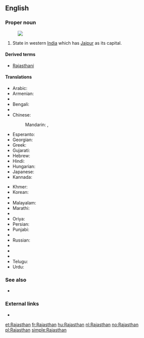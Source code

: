 ==English==

===Proper noun===
{{en-proper noun}}
[[Image:Rajasthan in India (disputed hatched).svg|thumb|]]

# State in western [[India]] which has [[Jaipur]] as its capital.

====Derived terms====
* [[Rajasthani]]

====Translations====
{{trans-top|a state in western India}}
* Arabic: {{t-|ar|راجاستان|m|tr=rajastān}}
* Armenian: {{t-|hy|Ռաջաստան|tr=Raǰastan}}
* {{trreq|as}}
* Bengali: {{t-|bn|রাজস্থান|sc=Beng}}
* {{trreq|hne}}
* Chinese:
*: Mandarin: {{t|cmn|拉賈斯坦邦|sc=Hani}},  {{t|cmn|拉贾斯坦邦|tr=Lājiǎsītǎn-bāng|sc=Hani}}
* Esperanto: {{t|eo|Raĝastano}}
* Georgian: {{t-|ka|რაჯასტანი|sc=Geor}}
* Greek: {{t-|el|Ράτζασταν|f|tr=Rátzastan}}
* Gujarati: {{t|gu|રાજસ્થાન|sc=Gujr}}
* Hebrew: {{t-|he|ראג'סטאן}}
* Hindi: {{t+|hi|राजस्थान|tr=rājasthān}}
* Hungarian: {{t|hu|Rádzsasztán}}
* Japanese: {{t-|ja|ラージャスターン|tr=Rājasutān}}
* Kannada: {{t|kn|ರಾಜಸ್ಥಾನ|sc=Knda}}
{{trans-mid}}
* Khmer: {{t|km|រាជស្ថាន|tr=riec stʰaan|sc=Khmr}}
* Korean: {{t-|ko|라자스탄|tr=Rajaseutan|sc=Hang}}
* {{trreq|lv}}
* Malayalam: {{t|ml|രാജസ്ഥാൻ|sc=Mlym}}
* Marathi: {{t-|mr|राजस्थान|tr=rājasthāna|sc=Deva}}
* {{trreq|lus}}
* Oriya: {{t|or|ରାଜସ୍ଥାନ|sc=Orya}}
* Persian: {{t-|fa|راجستان}}
* Punjabi: {{t|pa|ਰਾਜਸਥਾਨ|sc=Guru}}
* {{trreq|raj}}
* Russian: {{t-|ru|Раджастхан|m|tr=Radžastxán}}
* {{trreq|sat}}
* {{trreq|sip}}
* {{trreq|ta}}
* Telugu: {{t+|te|రాజస్థాన్}}
* Urdu: {{t-|ur|راجستھان|tr=rājasthān}}
{{trans-bottom}}

===See also===
* {{list|en|states of India}}

===External links===
* {{pedialite}}

[[et:Rajasthan]]
[[fr:Rajasthan]]
[[hu:Rajasthan]]
[[nl:Rajasthan]]
[[no:Rajasthan]]
[[pl:Rajasthan]]
[[simple:Rajasthan]]
